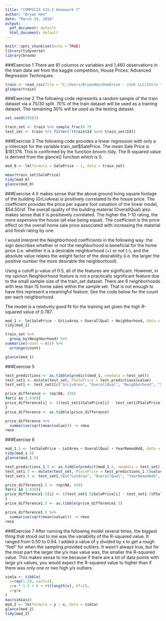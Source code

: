 ```yaml
---
title: "COMPSCIX 415.2 Homework 7"
author: "Bryan Hee"
date: "March 19, 2018"
output:
  pdf_document: default
  html_document: default
---
```


```r
knitr::opts_chunk$set(echo = TRUE)
library(tidyverse)
library(broom)
```

###Exercise 1
There are 81 columns or variables and 1,460 observations in the train data set from the kaggle competition, House Prices: Advanced Regression Techniques.

```r
train <- read_csv(file = "C:/Users/BryanHee/OneDrive - stok LLC/Intro to Data Science/HW Assignments/Assignment 7/train.csv")
glimpse(train)
```

###Exercise 2
The following code represents a random sample of the train dataset via a 70/30 split. 70% of the train dataset will be used as a training dataset. The remaining 30% will be used as the testing dataset.

```r
set.seed(29283)

train_set <- train %>% sample_frac(0.7)
test_set <- train %>% filter(!(train$Id %in% train_set$Id))
```

###Exercise 3
The following code provides a linear regression with only a y-intercept for the variable train_set$SalePrice. The mean Sale Price is $181,176. This is confirmed by the function broom::tidy. The R-squared value is derived from the glance() function which is 0.

```r
mod_0 <- lm(formula = SalePrice ~ 1, data = train_set)

mean(train_set$SalePrice)
tidy(mod_0)
glance(mod_0)
```

###Exercise 4
It makes sense that the above ground living square footage of the building (GrLivArea) is positively correlated to the house price. The coefficient provides the price per square foot valuation of the linear model, $54.50/sf. The overall quality of the building material (OverallQual) also makes sense that it is positievely correlated. The higher the 1-10 rating, the more expensive the house (all else being equal). The coefficient is the price effect on the overall home sale price associated with increasing the material and finish rating by one. 

I would interpret the Neighborhood coefficients in the following way: the sign describes whether or not the neighborhood is beneficial for the home price (i.e. whether it is a desirable neighborhood (+) or not (-), and the absolute value relates the weight factor of the desirability (i.e. the larger the positive number the more desirable the neighborhood).

Using a cutoff p-value of 0.5, all of the features are significant. However, in my opinion Neighborhood feature is not a practically significant feature due to the small sample size of the train_set dataset. There are 6 neighborhoods with less than 15 home sales within the sample set. That is not enough to have this represent a meaningful feature. See the code below for the count per each neighborhood.

The model is a relatively good fit for the training set given the high R-squared value of 0.787.

```r
mod_1 <- lm(SalePrice ~ GrLivArea + OverallQual + Neighborhood, data = train_set)
tidy(mod_1)

train_set %>%
  group_by(Neighborhood) %>%
summarise(count = n()) %>%
  arrange(count)

glance(mod_1)
```

###Exercise 5

```r
test_predictions <- as.tibble(predict(mod_1, newdata = test_set))
test_set1 <- mutate(test_set, PSalePrice = test_predictions$value)
test_set1 <- test_set1[c("GrLivArea", "OverallQual", "Neighborhood", "SalePrice", "PSalePrice")]

price_difference <- rep(NA, 438)
for(i in 1:438){
price_difference[i] <- ((test_set1$SalePrice[i] - test_set1$PSalePrice[i])^2)
}
price_difference <- as.tibble(price_difference)

price_difference %>%
  summarise(sqrt(mean(value))) -> rmse
rmse
```

###Exercise 6

```r
mod_1.5 <- lm(SalePrice ~ LotArea + OverallQual + YearRemodAdd, data = train_set)
tidy(mod_1.5)
glance(mod_1.5)

test_predictions_1.5 <- as.tibble(predict(mod_1.5, newdata = test_set))
test_set1.5 <- mutate(test_set, PSalePrice = test_predictions_1.5$value)
test_set1.5 <- test_set1.5[c("LotArea", "OverallQual", "YearRemodAdd", "SalePrice", "PSalePrice")]

price_difference1.5 <- rep(NA, 438)
for(i in 1:438){
price_difference1.5[i] <- ((test_set1.5$SalePrice[i] - test_set1.5$PSalePrice[i])^2)
}
price_difference1.5 <- as.tibble(price_difference1.5)

price_difference1.5 %>%
  summarise(sqrt(mean(value))) -> rmse
rmse
```

###Exercise 7
After running the following model several times, the biggest thing that stood out to me was the variability of the R-squared value. It ranged from 0.50 to 0.94. I added a value of y divided by x to get a rough "feel" for when the sampling provided outliers. It wasn't always true, but for the most part the larger the y/x max value was, the smaller the R-squared value. This makes sense to me because if there are a lot of data points with large y/x values, you would expect the R-squared value to higher than if there was only one or two high y/x outliers.

```r
sim1a <- tibble(
  x=rep(1:10, each=3),
  y=x * 1.5 + 6 + rt(length(x), df=2),
  z=y/x
)
max(sim1a$z)
mod_2 <- lm(formula = y ~ x, data = sim1a)
glance(mod_2)
tidy(mod_2)
```



